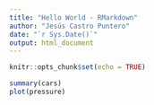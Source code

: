```yaml
---
title: "Hello World - RMarkdown"
author: "Jesús Castro Puntero"
date: "`r Sys.Date()`"
output: html_document
---
```


```r
knitr::opts_chunk$set(echo = TRUE)
```

```r
summary(cars)
plot(pressure)
```